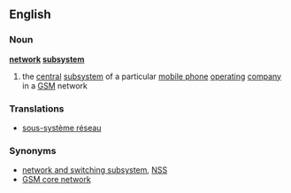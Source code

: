 ==English==

===Noun===
'''[[network]] [[subsystem]]'''

# {{telecommunications}} the [[central]] [[subsystem]] of a particular [[mobile phone]] [[operating]] [[company]] in a [[GSM]] network

===Translations===
{{rfc-level|Translations at L3+ (AutoFormat would have corrected level of Translations)}}
*[[sous-système réseau]]

===Synonyms===
* [[network and switching subsystem]], [[NSS]]
* [[GSM core network]]